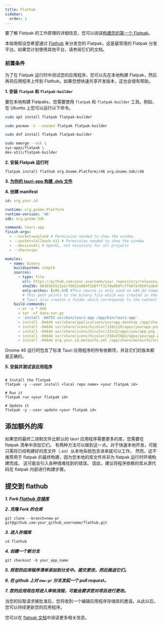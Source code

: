 ```yaml
---
title: Flathub
sidebar:
  order: 1
---
```



要了解 Flatpak 的工作原理的详细信息，您可以阅读[构建您的第一个 Flatpak](https://docs.flatpak.org/en/latest/first-build.html)。

本指南假设您希望通过 [Flathub](https://flathub.org/) 来分发您的 Flatpak，这是最常用的 Flatpak 分发平台。如果您计划使用其他平台，请参阅它们的文档。

### 前置条件

为了在 Flatpak 运行时中测试您的应用程序，您可以先在本地构建 Flatpak，然后再将应用程序上传到 Flathub。如果您想快速共享开发版本，这也会很有帮助。

**1. 安装 `flatpak` 和 `flatpak-builder`**

要在本地构建 Flatpaks，您需要使用 `flatpak` 和 `flatpak-builder` 工具。例如，在 Ubuntu 上您可以运行以下命令。

<Tabs>
  <TabItem label="Debian">

```sh
sudo apt install flatpak flatpak-builder
```

  </TabItem>
  <TabItem label="Arch">

```sh
sudo pacman -S --needed flatpak flatpak-builder
```

  </TabItem>
  <TabItem label="Fedora">

```sh
sudo dnf install flatpak flatpak-builder
```

  </TabItem>
  <TabItem label="Gentoo">

```sh
sudo emerge --ask \
sys-apps/flatpak \
dev-util/flatpak-builder
```

  </TabItem>
</Tabs>

**2. 安装 Flatpak 运行时**

```shell
flatpak install flathub org.Gnome.Platform//46 org.Gnome.Sdk//46
```

**3. [为你的 tauri-app 构建 .deb 文件](https://deploy-preview-2279--tauri-v2.netlify.app/reference/config/#bundleconfig)**

**4. 创建 manifest**

```yaml
id: org.your.id

runtime: org.gnome.Platform
runtime-version: '46'
sdk: org.gnome.Sdk

command: tauri-app
finish-args:
  - --socket=wayland # Permission needed to show the window
  - --socket=fallback-x11 # Permission needed to show the window
  - --device=dri # OpenGL, not necessary for all projects
  - --share=ipc

modules:
  - name: binary
    buildsystem: simple
    sources:
      - type: file
        url: https://github.com/your_username/your_repository/releases/download/v1.0.1/yourapp_1.0.1_amd64.deb
        sha256: 08305b5521e2cf0622e084f2b8f7f31f8a989fc7f407a7050fa3649facd61469 # This is required if you are using a remote source
        only-arches: [x86_64] #This source is only used on x86_64 Computers
        # This path points to the binary file which was created in the .deb bundle.
        # Tauri also creates a folder which corresponds to the content of the unpacked .deb.
    build-commands:
      - ar -x *.deb
      - tar -xf data.tar.gz
      - 'install -Dm755 usr/bin/tauri-app /app/bin/tauri-app'
      - install -Dm644 usr/share/applications/yourapp.desktop /app/share/applications/org.your.id.desktop
      - install -Dm644 usr/share/icons/hicolor/128x128/apps/yourapp.png /app/share/icons/hicolor/128x128/apps/org.your.id.png
      - install -Dm644 usr/share/icons/hicolor/32x32/apps/yourapp.png /app/share/icons/hicolor/32x32/apps/org.your.id.png
      - install -Dm644 usr/share/icons/hicolor/256x256@2/apps/yourapp.png /app/share/icons/hicolor/256x256@2/apps/org.your.id.png
      - install -Dm644 org.your.id.metainfo.xml /app/share/metainfo/org.your.id.rosary.metainfo.xml
```

Gnome 46 运行时包含了标准 Tauri 应用程序的所有依赖项，并且它们的版本都是正确的。

**5. 安装并测试该应用程序**

```shell

# Install the flatpak
flatpak -y --user install <local repo name> <your flatpak id>

# Run it
flatpak run <your flatpak id>

# Update it
flatpak -y --user update <your flatpak id>
```

## 添加额外的库

如果您的最终二进制文件比默认的 tauri 应用程序需要更多的库，您需要在 flatpak 清单中添加它们。
有两种方法可以做到这一点。对于快速本地开发，可能只需将已经构建好的库文件（.so）从本地系统包含进来就可以工作。
然而，这不推荐用于 flatpak 的最终构建，因为您本地的库文件并非为 flatpak 运行时环境构建而成。
这可能会引入各种很难找到的错误。
因此，建议将程序依赖的库从源代码在 flatpak 内部进行构建步骤。

## 提交到 flathub

**_1. Fork [Flathub 存储库](https://github.com/flathub/flathub/fork)_**

**_2. 克隆 Fork 的仓库_**

```shell
git clone --branch=new-pr git@github.com:your_github_username/flathub.git
```

**_3. 进入存储库_**

```shell
cd flathub
```

**_4. 创建一个新分支_**

```shell
git checkout -b your_app_name
```

**_5. 将您的应用程序清单添加到分支中。提交更改，然后推送它们。_**

**_6. 在 github 上对 `new-pr` 分支发起一个 pull request。_**

**_7. 您的应用现在将进入审核流程，可能会要求您对项目进行更改。_**

当您的拉取请求被批准后，您将收到一个编辑应用程序存储库的邀请。从此以后，您可以持续更新您的应用程序。

您可以在 [flatpak 文档](https://docs.flatpak.org/en/latest/dependencies.html#bundling)中阅读更多相关信息。
